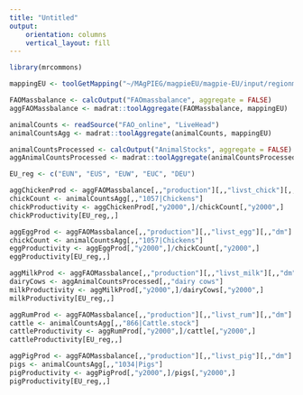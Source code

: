 ```yaml
---
title: "Untitled"
output: 
    orientation: columns
    vertical_layout: fill
---
```


```r
library(mrcommons)
```


```r
mappingEU <- toolGetMapping("~/MAgPIEG/magpieEU/magpie-EU/input/regionmappingEU6.csv")

FAOMassbalance <- calcOutput("FAOmassbalance", aggregate = FALSE)
aggFAOMassbalance <- madrat::toolAggregate(FAOMassbalance, mappingEU)

animalCounts <- readSource("FAO_online", "LiveHead")
animalCountsAgg <- madrat::toolAggregate(animalCounts, mappingEU)

animalCountsProcessed <- calcOutput("AnimalStocks", aggregate = FALSE)
aggAnimalCountsProcessed <- madrat::toolAggregate(animalCountsProcessed, mappingEU)

EU_reg <- c("EUN", "EUS", "EUW", "EUC", "DEU")

```

```r
aggChickenProd <- aggFAOMassbalance[,,"production"][,,"livst_chick"][,,"dm"]
chickCount <- animalCountsAgg[,,"1057|Chickens"]
chickProductivity <- aggChickenProd[,"y2000",]/chickCount[,"y2000",]
chickProductivity[EU_reg,,]

aggEggProd <- aggFAOMassbalance[,,"production"][,,"livst_egg"][,,"dm"]
chickCount <- animalCountsAgg[,,"1057|Chickens"]
eggProductivity <- aggEggProd[,"y2000",]/chickCount[,"y2000",]
eggProductivity[EU_reg,,]

aggMilkProd <- aggFAOMassbalance[,,"production"][,,"livst_milk"][,,"dm"]
dairyCows <- aggAnimalCountsProcessed[,,"dairy cows"]
milkProductivity <- aggMilkProd[,"y2000",]/dairyCows[,"y2000",]
milkProductivity[EU_reg,,]

aggRumProd <- aggFAOMassbalance[,,"production"][,,"livst_rum"][,,"dm"]
cattle <- animalCountsAgg[,,"866|Cattle.stock"]
cattleProductivity <- aggRumProd[,"y2000",]/cattle[,"y2000",]
cattleProductivity[EU_reg,,]

aggPigProd <- aggFAOMassbalance[,,"production"][,,"livst_pig"][,,"dm"]
pigs <- animalCountsAgg[,,"1034|Pigs"]
pigProductivity <- aggPigProd[,"y2000",]/pigs[,"y2000",]
pigProductivity[EU_reg,,]

```
